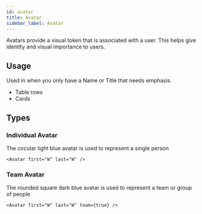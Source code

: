 ```yaml
---
id: avatar
title: Avatar
sidebar_label: Avatar
---
```



Avatars provide a visual token that is associated with a user. This helps give identity and visual importance to users.

<ShowCase>
  <Avatar first="W" last="W" />
</ShowCase>

## Usage

Used in when you only have a Name or Title that needs emphasis.

- Table rows
- Cards

## Types

### Individual Avatar

The circular light blue avatar is used to represent a single person

```tsx live
<Avatar first="W" last="W" />
```

### Team Avatar

The rounded square dark blue avatar is used to represent a team or group of people

```tsx live
<Avatar first="W" last="W" team={true} />
```
